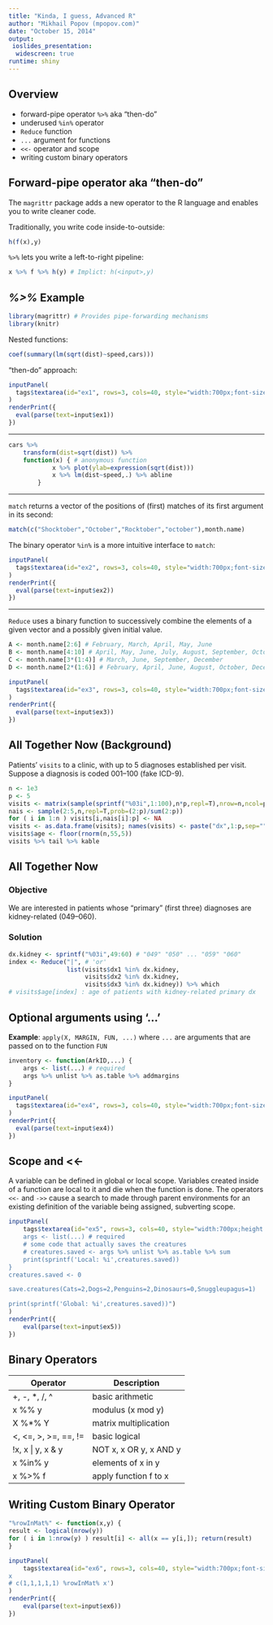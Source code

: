 ```yaml
---
title: "Kinda, I guess, Advanced R"
author: "Mikhail Popov (mpopov.com)"
date: "October 15, 2014"
output:
 ioslides_presentation:
  widescreen: true
runtime: shiny
---
```


## Overview

- forward-pipe operator `%>%` aka "then-do"
- underused `%in%` operator
- `Reduce` function
- `...` argument for functions
- `<<-` operator and scope
- writing custom binary operators

## Forward-pipe operator aka "then-do"

The `magrittr` package adds a new operator to the R language and enables you to write cleaner code.

Traditionally, you write code inside-to-outside:

```r
h(f(x),y)
```

`%>%` lets you write a left-to-right pipeline:

```r
x %>% f %>% h(y) # Implict: h(<input>,y)
```

## *%>%* Example

```r
library(magrittr) # Provides pipe-forwarding mechanisms
library(knitr)
```

Nested functions:

```r
coef(summary(lm(sqrt(dist)~speed,cars)))
```

"then-do" approach:

```r
inputPanel(
  tags$textarea(id="ex1", rows=3, cols=40, style="width:700px;font-size:24px;", "")
)
renderPrint({
  eval(parse(text=input$ex1))
})
```

---

```r
cars %>%
	transform(dist=sqrt(dist)) %>%
	function(x) { # anonymous function
			x %>% plot(ylab=expression(sqrt(dist)))
			x %>% lm(dist~speed,.) %>% abline
		}
```

---

`match` returns a vector of the positions of (first) matches of its first argument in its second:

```r
match(c("Shocktober","October","Rocktober","october"),month.name)
```

The binary operator `%in%` is a more intuitive interface to `match`:

```r
inputPanel(
  tags$textarea(id="ex2", rows=3, cols=40, style="width:700px;font-size:24px;", 'c("Shocktober","October","Rocktober","october") %in% month.name')
)
renderPrint({
  eval(parse(text=input$ex2))
})
```

---

`Reduce` uses a binary function to successively combine the elements of a given vector and a possibly given initial value.

```r
A <- month.name[2:6] # February, March, April, May, June
B <- month.name[4:10] # April, May, June, July, August, September, October
C <- month.name[3*(1:4)] # March, June, September, December
D <- month.name[2*(1:6)] # February, April, June, August, October, December
```

```r
inputPanel(
  tags$textarea(id="ex3", rows=3, cols=40, style="width:700px;font-size:24px;", 'intersect(intersect(intersect(A,B),C),D)')
)
renderPrint({
  eval(parse(text=input$ex3))
})
```

## All Together Now (Background)

Patients' `visits` to a clinic, with up to 5 diagnoses established per visit. Suppose a diagnosis is coded 001--100 (fake ICD-9).

```r
n <- 1e3
p <- 5
visits <- matrix(sample(sprintf("%03i",1:100),n*p,repl=T),nrow=n,ncol=p,byrow=T)
nais <- sample(2:5,n,repl=T,prob=(2:p)/sum(2:p))
for ( i in 1:n ) visits[i,nais[i]:p] <- NA
visits <- as.data.frame(visits); names(visits) <- paste("dx",1:p,sep="")
visits$age <- floor(rnorm(n,55,5))
visits %>% tail %>% kable
```

## All Together Now

### Objective

We are interested in patients whose "primary" (first three) diagnoses are kidney-related (049--060).

### Solution

```r
dx.kidney <- sprintf("%03i",49:60) # "049" "050" ... "059" "060"
index <- Reduce("|", # 'or'
				list(visits$dx1 %in% dx.kidney,
					 visits$dx2 %in% dx.kidney,
				   	 visits$dx3 %in% dx.kidney)) %>% which
# visits$age[index] : age of patients with kidney-related primary dx
```

## Optional arguments using '...'

**Example**: `apply(X, MARGIN, FUN, ...)` where `...` are arguments that are passed on to the function `FUN`

```r
inventory <- function(ArkID,...) {
	args <- list(...) # required
	args %>% unlist %>% as.table %>% addmargins
}
```

```r
inputPanel(
  tags$textarea(id="ex4", rows=3, cols=40, style="width:700px;font-size:24px;", 'inventory(1)')
)
renderPrint({
  eval(parse(text=input$ex4))
})
```

## Scope and <<-

A variable can be defined in global or local scope. Variables created inside of a function are local to it and die when the function is done. The operators `<<-` and `->>` cause a search to made through parent environments for an existing definition of the variable being assigned, subverting scope.


```r
inputPanel(
	tags$textarea(id="ex5", rows=3, cols=40, style="width:700px;height:200px;font-size:18px;", "save.creatures <- function(...) {
	args <- list(...) # required
	# some code that actually saves the creatures
	# creatures.saved <- args %>% unlist %>% as.table %>% sum 
	print(sprintf('Local: %i',creatures.saved))
}
creatures.saved <- 0

save.creatures(Cats=2,Dogs=2,Penguins=2,Dinosaurs=0,Snuggleupagus=1)

print(sprintf('Global: %i',creatures.saved))")
)
renderPrint({
	eval(parse(text=input$ex5))
})
```

## Binary Operators

| Operator                            | Description            |
| ----------------------------------- | ---------------------- |
| \+\, \-\, \*\, \/\, \^              | basic arithmetic       |
| x \%\% y                            | modulus (x mod y)      |
| X \%\*\% Y                          | matrix multiplication  |
| \<\, \<\=\, \>\, \>\=\, \=\=\, \!\= | basic logical          |
| \!x\, x \| y\, x \& y               | NOT x, x OR y, x AND y |
| x \%in\% y                          | elements of x in y     |
| x \%>\% f                           | apply function f to x  |

## Writing Custom Binary Operator

```r
"%rowInMat%" <- function(x,y) {
result <- logical(nrow(y))
for ( i in 1:nrow(y) ) result[i] <- all(x == y[i,]); return(result)
}
```

```r
inputPanel(
	tags$textarea(id="ex6", rows=3, cols=40, style="width:700px;font-size:24px;", 'set.seed(0); x <- matrix(sample(0:1,30,repl=T),ncol=5)
x
# c(1,1,1,1,1) %rowInMat% x')
)
renderPrint({
	eval(parse(text=input$ex6))
})
```
